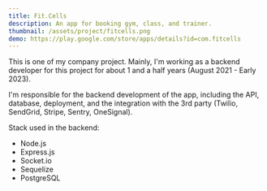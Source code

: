 ```yaml
---
title: Fit.Cells
description: An app for booking gym, class, and trainer.
thumbnail: /assets/project/fitcells.png
demo: https://play.google.com/store/apps/details?id=com.fitcells
---
```


This is one of my company project. Mainly, I'm working as a backend developer for this project for about 1 and a half years (August 2021 - Early 2023).

I'm responsible for the backend development of the app, including the API, database, deployment, and the integration with the 3rd party (Twilio, SendGrid, Stripe, Sentry, OneSignal).

Stack used in the backend:

- Node.js
- Express.js
- Socket.io
- Sequelize
- PostgreSQL
